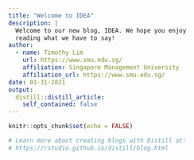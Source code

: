 ```yaml
---
title: "Welcome to IDEA"
description: |
  Welcome to our new blog, IDEA. We hope you enjoy 
  reading what we have to say!
author:
  - name: Timothy Lim 
    url: https://www.smu.edu.sg/
    affiliation: Singapore Management University
    affiliation_url: https://www.smu.edu.sg/
date: 01-31-2021
output:
  distill::distill_article:
    self_contained: false
---
```


```r
knitr::opts_chunk$set(echo = FALSE)

# Learn more about creating blogs with Distill at:
# https://rstudio.github.io/distill/blog.html

```



